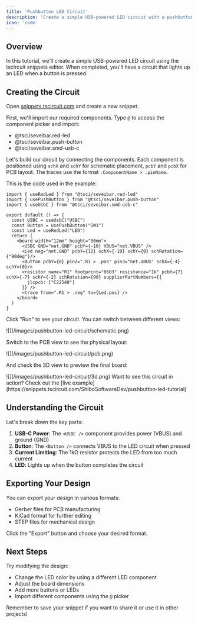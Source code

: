 ```yaml
---
title: 'Pushbutton LED Circuit'
description: 'Create a simple USB-powered LED circuit with a pushbutton using tscircuit snippets'
icon: 'code'
---
```


## Overview

In this tutorial, we'll create a simple USB-powered LED circuit using the tscircuit snippets editor. 
When completed, you'll have a circuit that lights up an LED when a button is pressed.

## Creating the Circuit

Open [snippets.tscircuit.com](https://snippets.tscircuit.com) and create a new snippet.

First, we'll import our required components. Type `@` to access the component picker and import:
- @tsci/seveibar.red-led
- @tsci/seveibar.push-button
- @tsci/seveibar.smd-usb-c

Let's build our circuit by connecting the components.
Each component is positioned using `schX` and `schY` for schematic placement, `pcbY` and `pcbX` for PCB layout.
The traces use the format `.ComponentName > .pinName`.

This is the code used in the example:

```tsx
import { useRedLed } from "@tsci/seveibar.red-led"
import { usePushButton } from "@tsci/seveibar.push-button"
import { useUsbC } from "@tsci/seveibar.smd-usb-c"

export default () => {
  const USBC = useUsbC("USBC")
  const Button = usePushButton("SW1")
  const Led = useRedLed("LED")
  return (
    <board width="12mm" height="30mm">
      <USBC GND="net.GND" pcbY={-10} VBUS="net.VBUS" />
      <Led neg="net.GND" pcbY={12} schX={-10} schY={0} schRotation={"90deg"}/>
      <Button pcbY={0} pin2=".R1 > .pos" pin3="net.VBUS" schX={-4} schY={0}/>
      <resistor name="R1" footprint="0603" resistance="1k" pcbY={7} schX={-7} schY={-2} schRotation={90} supplierPartNumbers={{
        jlcpcb: ["C22548"]
      }} />
      <trace from=".R1 > .neg" to={Led.pos} />
    </board>
  )
}
```

Click "Run" to see your circuit. You can switch between different views:

<Frame caption="Schematic view showing component connections">
![](/images/pushbutton-led-circuit/schematic.png)
</Frame>

Switch to the PCB view to see the physical layout:

<Frame caption="PCB view showing component placement and traces">
![](/images/pushbutton-led-circuit/pcb.png)
</Frame>

And check the 3D view to preview the final board:

<Frame caption="3D preview of the assembled circuit">
![](/images/pushbutton-led-circuit/3d.png)
</Frame>

<Note>
  Want to see this circuit in action? Check out the [live example](https://snippets.tscircuit.com/ShiboSoftwareDev/pushbutton-led-tutorial)
</Note>

## Understanding the Circuit

Let's break down the key parts:

1. **USB-C Power**: The `<USBC />` component provides power (VBUS) and ground (GND)
2. **Button**: The `<Button />` connects VBUS to the LED circuit when pressed
3. **Current Limiting**: The 1kΩ resistor protects the LED from too much current
4. **LED**: Lights up when the button completes the circuit

## Exporting Your Design

You can export your design in various formats:
- Gerber files for PCB manufacturing
- KiCad format for further editing
- STEP files for mechanical design

Click the "Export" button and choose your desired format.

## Next Steps

Try modifying the design:
- Change the LED color by using a different LED component
- Adjust the board dimensions
- Add more buttons or LEDs
- Import different components using the `@` picker

Remember to save your snippet if you want to share it or use it in other projects!
